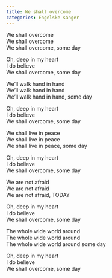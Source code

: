 ```yaml
---
title: We shall overcome
categories: Engelske sanger
---
```


We shall overcome  
We shall overcome  
We shall overcome, some day

Oh, deep in my heart  
I do believe  
We shall overcome, some day

We'll walk hand in hand  
We'll walk hand in hand  
We'll walk hand in hand, some day

Oh, deep in my heart  
I do believe  
We shall overcome, some day

We shall live in peace  
We shall live in peace  
We shall live in peace, some day

Oh, deep in my heart  
I do believe  
We shall overcome, some day

We are not afraid  
We are not afraid  
We are not afraid, TODAY

Oh, deep in my heart  
I do believe  
We shall overcome, some day

The whole wide world around  
The whole wide world around  
The whole wide world around some day

Oh, deep in my heart  
I do believe  
We shall overcome, some day
